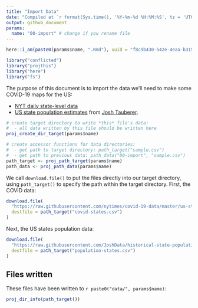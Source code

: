 ```yaml
---
title: "Import Data"
date: "Compiled at `r format(Sys.time(), '%Y-%m-%d %H:%M:%S', tz = 'UTC')` UTC"
output: github_document
params:
  name: "00-import" # change if you rename file
---
```


```r
here::i_am(paste0(params$name, ".Rmd"), uuid = "f8c9b430-542e-4eaa-b315-bad86866aa06")

library("conflicted")
library("projthis")
library("here")
library("fs")
```

The purpose of this document is to import the data we'll need to make some COVID-19 maps for the US:

- [NYT daily state-level data](https://github.com/nytimes/covid-19-data/blob/master/us-states.csv)
- [US state population estimates](https://github.com/JoshData/historical-state-population-csv/blob/primary/historical_state_population_by_year.csv) from [Josh Tauberer](https://github.com/JoshData).

```r
# create target directory to write *this* file's data: 
#  - all data written by this file should be written here
proj_create_dir_target(params$name)

# create accessor functions for data directories:
#  - get path to target directory: path_target("sample.csv")
#  - get path to previous data: path_data("00-import", "sample.csv")
path_target <- proj_path_target(params$name)
path_data <- proj_path_data(params$name)
```

We call `download.file()` to put the files directly into our target directory, using `path_target()` to specify the path within the target directory.
First, the COVID data:

```r
download.file(
  "https://raw.githubusercontent.com/nytimes/covid-19-data/master/us-states.csv",
  destfile = path_target("covid-states.csv")
)
```

Next, the US states population data:

```r
download.file(
  "https://raw.githubusercontent.com/JoshData/historical-state-population-csv/primary/historical_state_population_by_year.csv",
  destfile = path_target("population-states.csv")
)
```

## Files written

These files have been written to ```r paste0("data/", params$name)```:

```r
proj_dir_info(path_target())
```

